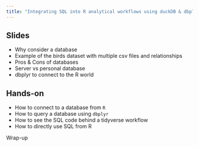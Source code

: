 ```yaml
---
title: "Integrating SQL into R analytical workflows using duckDB & dbplyr"
---
```


## Slides 

- Why consider a database
- Example of the birds dataset with multiple csv files and relationships
- Pros & Cons of databases
- Server vs personal database
- dbplyr to connect to the R world

## Hands-on

- How to connect to a database from `R`
- How to query a database using `dbplyr`
- How to see the SQL code behind a tidyverse workflow
- How to directly use SQL from R

Wrap-up



